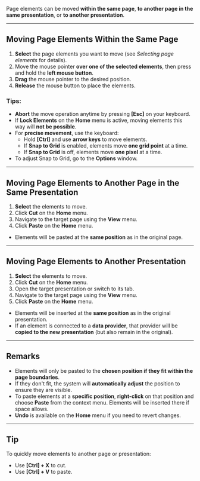 
Page elements can be moved **within the same page**, **to another page in the same presentation**, or **to another presentation**.

---

## Moving Page Elements Within the Same Page

1. **Select** the page elements you want to move (see *Selecting page elements* for details).
2. Move the mouse pointer **over one of the selected elements**, then press and hold the **left mouse button**.
3. **Drag** the mouse pointer to the desired position.
4. **Release** the mouse button to place the elements.

### Tips:
- **Abort** the move operation anytime by pressing **[Esc]** on your keyboard.
- If **Lock Elements** on the **Home** menu is active, moving elements this way will **not be possible**.
- For **precise movement**, use the keyboard:
  - Hold **[Ctrl]** and use **arrow keys** to move elements.
  - If **Snap to Grid** is enabled, elements move **one grid point** at a time.
  - If **Snap to Grid** is off, elements move **one pixel** at a time.
- To adjust Snap to Grid, go to the **Options** window.

---

## Moving Page Elements to Another Page in the Same Presentation

1. **Select** the elements to move.
2. Click **Cut** on the **Home** menu.
3. Navigate to the target page using the **View** menu.
4. Click **Paste** on the **Home** menu.

- Elements will be pasted at the **same position** as in the original page.

---

## Moving Page Elements to Another Presentation

1. **Select** the elements to move.
2. Click **Cut** on the **Home** menu.
3. Open the target presentation or switch to its tab.
4. Navigate to the target page using the **View** menu.
5. Click **Paste** on the **Home** menu.

- Elements will be inserted at the **same position** as in the original presentation.
- If an element is connected to a **data provider**, that provider will be **copied to the new presentation** (but also remain in the original).

---

## Remarks

- Elements will only be pasted to the **chosen position if they fit within the page boundaries**.  
- If they don't fit, the system will **automatically adjust** the position to ensure they are visible.
- To paste elements at a **specific position**, **right-click** on that position and choose **Paste** from the context menu. Elements will be inserted there if space allows.
- **Undo** is available on the **Home** menu if you need to revert changes.

---

## Tip

To quickly move elements to another page or presentation:
- Use **[Ctrl] + X** to cut.
- Use **[Ctrl] + V** to paste.

